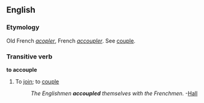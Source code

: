 ==English==
===Etymology===
Old French ''[[acopler]]'', French ''[[accoupler]]''. See [[couple]].

===Transitive verb===
'''to accouple'''

#{{rare}} To [[join]]; to [[couple]]
#:''The Englishmen '''accoupled''' themselves with the Frenchmen.'' -[[Hall]]